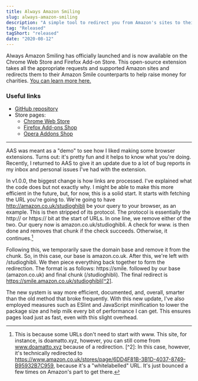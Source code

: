 ```yaml
---
title: Always Amazon Smiling
slug: always-amazon-smiling
description: "A simple tool to redirect you from Amazon's sites to their Amazon Smile counterparts."
tag: "Released"
tagShort: "released"
date: "2020-08-12"
---
```


<Timeline>
  <Item status="released" date="2020-05-03">
      Always Amazon Smiling has officially launched and is now
      available on the Chrome Web Store and Firefox Add-on Store.
      This open-source extension takes all the appropriate requests
      and supported Amazon sites and redirects them to their Amazon
      Smile counterparts to help raise money for charities. <a
      href="https://github.com/doamatto/always-amazon-smiling"> You
      can learn more here.</a>
  </Item>
</Timeline>

### Useful links
- [GitHub repository](https://github.com/doamatto/always-amazon-smiling)
- Store pages:
  - [Chrome Web Store](https://chrome.google.com/webstore/detail/always-amazon-smiling/ioeinegegnpkndnbkmmhhhaljlfpemgf)
  - [Firefox Add-ons Shop](https://addons.mozilla.org/firefox/addon/always-amazon-smiling/)
  - [Opera Addons Shop](https://addons.opera.com/extensions/details/always-amazon-smiling/)

---

AAS was meant as a "demo" to see how I liked making some browser extensions. Turns out: it's pretty fun and it helps to know what you're doing. Recently, I returned to AAS to give it an update due to a lot of bug reports in my inbox and personal issues I've had with the extension.

In v1.0.0, the biggest change is how links are processed. I've explained what the code does but not exactly why. I might be able to make this more efficient in the future, but, for now, this is a solid start. It starts with fetching the URL you're going to. We're going to have http://amazon.co.uk/studioghibli be your query to your browser, as an example. This is then stripped of its protocol. The protocol is essentially the http:// or https:// bit at the start of URLs. In one line, we remove either of the two. Our query now is amazon.co.uk/studioghibli. A check for www. is then done and removes that chunk if the check succeeds. Otherwise, it continues.[^1]

Following this, we temporarily save the domain base and remove it from the chunk. So, in this case, our base is amazon.co.uk. After this, we're left with /studioghibli. We then piece everything back together to form the redirection. The format is as follows: https://smile. followed by our base (amazon.co.uk) and final chunk (/studioghibli). The final redirect is https://smile.amazon.co.uk/studioghibli[^2].

The new system is way more efficient, documented, and, overall, smarter than the old method that broke frequently. With this new update, I've also employed measures such as ESlint and JavaScript minification to lower the package size and help milk every bit of performance I can get. This ensures pages load just as fast, even with this slight overhead.

[^1]: This is because some URLs don't need to start with www. This site, for instance, is doamatto.xyz, however, you can still come from www.doamatto.xyz because of a redirection. [^2]: In this case, however, it's technically redirected to https://www.amazon.co.uk/stores/page/6DD4F81B-3B1D-4037-8749-B95932B7C959, because it's a "whitelabelled" URL. It's just bounced a few times on Amazon's part to get there.

